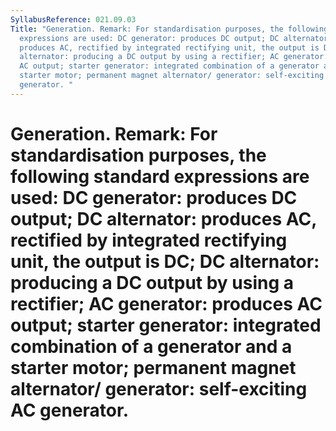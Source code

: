```yaml
---
SyllabusReference: 021.09.03
Title: "Generation. Remark: For standardisation purposes, the following standard
  expressions are used: DC generator: produces DC output; DC alternator:
  produces AC, rectified by integrated rectifying unit, the output is DC; DC
  alternator: producing a DC output by using a rectifier; AC generator: produces
  AC output; starter generator: integrated combination of a generator and a
  starter motor; permanent magnet alternator/ generator: self-exciting AC
  generator. "
---
```


# Generation. Remark: For standardisation purposes, the following standard expressions are used: DC generator: produces DC output; DC alternator: produces AC, rectified by integrated rectifying unit, the output is DC; DC alternator: producing a DC output by using a rectifier; AC generator: produces AC output; starter generator: integrated combination of a generator and a starter motor; permanent magnet alternator/ generator: self-exciting AC generator.

